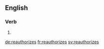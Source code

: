 ==English==

===Verb===
{{head|en}}

# {{en-third-person singular of|reauthorize}}

[[de:reauthorizes]]
[[fr:reauthorizes]]
[[sv:reauthorizes]]
